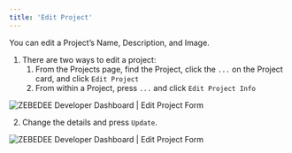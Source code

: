 ```yaml
---
title: 'Edit Project'
---
```


You can edit a Project’s Name, Description, and Image.

1.  There are two ways to edit a project:
    1.  From the Projects page, find the Project, click the `...` on the Project card, and click `Edit Project`
    2.  From within a Project, press `...` and click `Edit Project Info`

<Frame type="glass" caption="ZEBEDEE Developer Dashboard | Edit Project Form">
  <img src="https://docs.zebedee.io/img/v2/projects-edit-project.png" alt="ZEBEDEE Developer Dashboard | Edit Project Form" />
</Frame>
<br />

2.  Change the details and press `Update`.

<Frame type="glass" caption="ZEBEDEE Developer Dashboard | Edit Project Form">
  <img src="https://docs.zebedee.io/img/v2/projects-edit-project-2.png" alt="ZEBEDEE Developer Dashboard | Edit Project Form" />
</Frame>
<br />